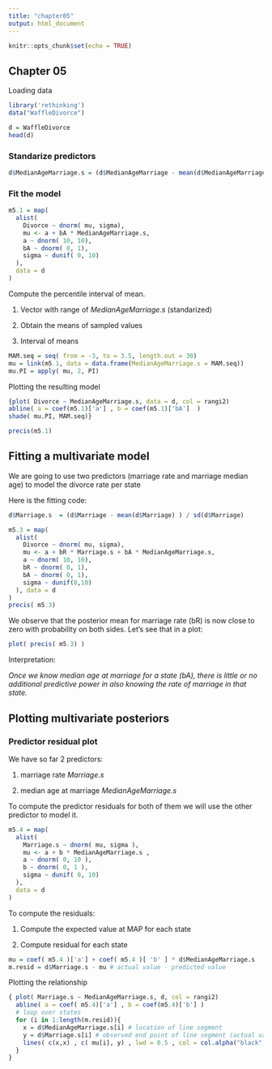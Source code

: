 ```yaml
---
title: "chapter05"
output: html_document
---
```


```r
knitr::opts_chunk$set(echo = TRUE)
```

## Chapter 05 

Loading data

```r
library('rethinking')
data("WaffleDivorce")
```
```r
d = WaffleDivorce
head(d)
```


### Standarize predictors

```r
d$MedianAgeMarriage.s = (d$MedianAgeMarriage - mean(d$MedianAgeMarriage) ) / sd(d$MedianAgeMarriage)
```

### Fit the model

```r
m5.1 = map(
  alist(
    Divorce ~ dnorm( mu, sigma),
    mu <- a + bA * MedianAgeMarriage.s, 
    a ~ dnorm( 10, 10),
    bA ~ dnorm( 0, 1),
    sigma ~ dunif( 0, 10)
  ), 
  data = d
)
```
Compute the percentile interval of mean.

1. Vector with range of *MedianAgeMarriage.s* (standarized)

2. Obtain the means of sampled values

3. Interval of means

```r
MAM.seq = seq( from = -3, to = 3.5, length.out = 30)
mu = link(m5.1, data = data.frame(MedianAgeMarriage.s = MAM.seq))
mu.PI = apply( mu, 2, PI)
```
Plotting the resulting model
```r
{plot( Divorce ~ MedianAgeMarriage.s, data = d, col = rangi2)
abline( a = coef(m5.1)['a'] , b = coef(m5.1)['bA']  )
shade( mu.PI, MAM.seq)}
```
```r
precis(m5.1)
```

## Fitting a multivariate model

We are going to use two predictors (marriage rate and marriage median age) to model the divorce rate per state

Here is the fitting code:

```r
d$Marriage.s  = (d$Marriage - mean(d$Marriage) ) / sd(d$Marriage)

m5.3 = map(
  alist(
    Divorce ~ dnorm( mu, sigma), 
    mu <- a + bR * Marriage.s + bA * MedianAgeMarriage.s,
    a ~ dnorm( 10, 10),
    bR ~ dnorm( 0, 1),
    bA ~ dnorm( 0, 1),
    sigma ~ dunif(0,10)
  ), data = d
)
precis( m5.3)
```


We observe that the posterior mean for marriage rate (bR) is now close to zero with probability on both sides. Let's see that in a plot:


```r
plot( precis( m5.3) )
```

Interpretation:

*Once we know median age at marriage for a state (bA), there is little or no additional predictive power in also knowing the rate of marriage in that state.*


## Plotting multivariate posteriors

### Predictor residual plot

We have so far 2 predictors:

1. marriage rate *Marriage.s*

2. median age at marriage *MedianAgeMarriage.s*

To compute the predictor residuals for both of them we will use the other predictor to model it.

```r

m5.4 = map(
  alist(
    Marriage.s ~ dnorm( mu, sigma ),
    mu <- a + b * MedianAgeMarriage.s , 
    a ~ dnorm( 0, 10 ),
    b ~ dnorm( 0, 1 ),
    sigma ~ dunif( 0, 10)
  ), 
  data = d
)
```

To compute the residuals:

1. Compute the expected value at MAP for each state

2. Compute residual for each state

```r
mu = coef( m5.4 )['a'] + coef( m5.4 )[ 'b' ] * d$MedianAgeMarriage.s
m.resid = d$Marriage.s - mu # actual value - predicted value
```

Plotting the relationship

```r
{ plot( Marriage.s ~ MedianAgeMarriage.s, d, col = rangi2)
  abline( a = coef( m5.4)['a'] , b = coef(m5.4)['b'] )
  # loop over states
  for (i in 1:length(m.resid)){
    x = d$MedianAgeMarriage.s[i] # location of line segment
    y = d$Marriage.s[i] # observed end point of line segment (actual value)
    lines( c(x,x) , c( mu[i], y) , lwd = 0.5 , col = col.alpha("black", 0.5) )
  }
}
```

